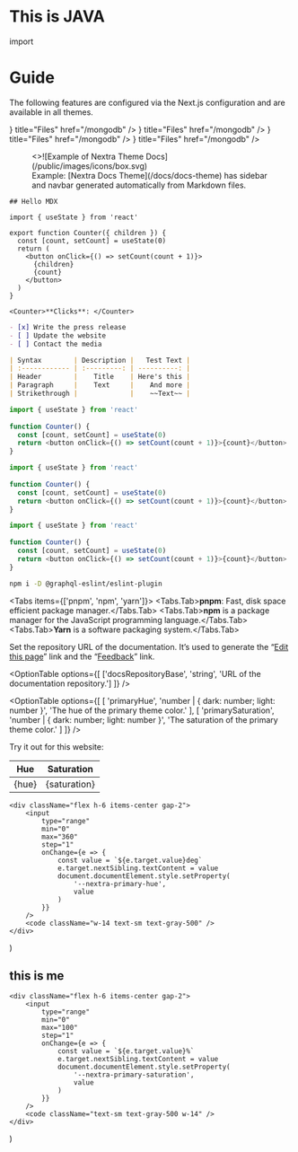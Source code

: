 # This is JAVA

import


# Guide

The following features are configured via the Next.js configuration and are
available in all themes.


<Cards>
  <Card
    icon={<img src={markdown} alt="Box Icon" />} 
    title="Files"
    href="/mongodb"
  />
  <Card
    icon={<img src={markdown} alt="Box Icon" />} 
    title="Files"
    href="/mongodb"
  />
  <Card
    icon={<img src={markdown} alt="Box Icon" />} 
    title="Files"
    href="/mongodb"
  />
  <Card
    icon={<img src={markdown} alt="Box Icon" />} 
    title="Files"
    href="/mongodb"
  />
</Cards>

<br />

<figure>
  <>![Example of Nextra Theme Docs](/public/images/icons/box.svg)</>
  <figcaption>
    Example: [Nextra Docs Theme](/docs/docs-theme) has sidebar and navbar
    generated automatically from Markdown files.
  </figcaption>
</figure>

<FileTree>
  <FileTree.Folder name="pages" defaultOpen>
    <FileTree.File name="contact.md" />
    <FileTree.File name="index.mdx" />
    <FileTree.Folder name="about" defaultOpen>
      <FileTree.File name="legal.md" />
      <FileTree.File name="index.mdx" />
    </FileTree.Folder>
  </FileTree.Folder>
</FileTree>


```mdx filename="Markdown"
## Hello MDX 

import { useState } from 'react'

export function Counter({ children }) {
  const [count, setCount] = useState(0)
  return (
    <button onClick={() => setCount(count + 1)}>
      {children}
      {count}
    </button>
  )
}

<Counter>**Clicks**: </Counter>
```

```md filename="Markdown"
- [x] Write the press release
- [ ] Update the website
- [ ] Contact the media
```

```md filename="Markdown"
| Syntax        | Description |   Test Text |
| :------------ | :---------: | ----------: |
| Header        |    Title    | Here's this |
| Paragraph     |    Text     |    And more |
| Strikethrough |             |    ~~Text~~ |
```

```js {1,4-6}
import { useState } from 'react'
 
function Counter() {
  const [count, setCount] = useState(0)
  return <button onClick={() => setCount(count + 1)}>{count}</button>
}
```

```js /useState/ /count/1,3-4 copy 
import { useState } from 'react'
 
function Counter() {
  const [count, setCount] = useState(0)
  return <button onClick={() => setCount(count + 1)}>{count}</button>
}
```

```js showLineNumbers
import { useState } from 'react'
 
function Counter() {
  const [count, setCount] = useState(0)
  return <button onClick={() => setCount(count + 1)}>{count}</button>
}
```

```sh npm2yarn
npm i -D @graphql-eslint/eslint-plugin
```
 
<Tabs items={['pnpm', 'npm', 'yarn']}>
  <Tabs.Tab>**pnpm**: Fast, disk space efficient package manager.</Tabs.Tab>
  <Tabs.Tab>**npm** is a package manager for the JavaScript programming language.</Tabs.Tab>
  <Tabs.Tab>**Yarn** is a software packaging system.</Tabs.Tab>
</Tabs>


Set the repository URL of the documentation. It’s used to generate the
“[Edit this page](#edit-link)” link and the “[Feedback](#feedback-link)” link.

<OptionTable
  options={[
    ['docsRepositoryBase', 'string', 'URL of the documentation repository.']
  ]}
/>

<OptionTable
  options={[
    [
      'primaryHue',
      'number | { dark: number; light: number }',
      'The hue of the primary theme color.'
    ],
    [
      'primarySaturation',
      'number | { dark: number; light: number }',
      'The saturation of the primary theme color.'
    ]
  ]}
/>

Try it out for this website:

| Hue   | Saturation   |
| ----- | ------------ |
| {hue} | {saturation} |

    <div className="flex h-6 items-center gap-2">
        <input
            type="range"
            min="0"
            max="360"
            step="1"
            onChange={e => {
                const value = `${e.target.value}deg`
                e.target.nextSibling.textContent = value
                document.documentElement.style.setProperty(
                    '--nextra-primary-hue',
                    value
                )
            }}
        />
        <code className="w-14 text-sm text-gray-500" />
    </div>
)

## this is me

    <div className="flex h-6 items-center gap-2">
        <input
            type="range"
            min="0"
            max="100"
            step="1"
            onChange={e => {
                const value = `${e.target.value}%`
                e.target.nextSibling.textContent = value
                document.documentElement.style.setProperty(
                    '--nextra-primary-saturation',
                    value
                )
            }}
        />
        <code className="text-sm text-gray-500 w-14" />
    </div>
)
